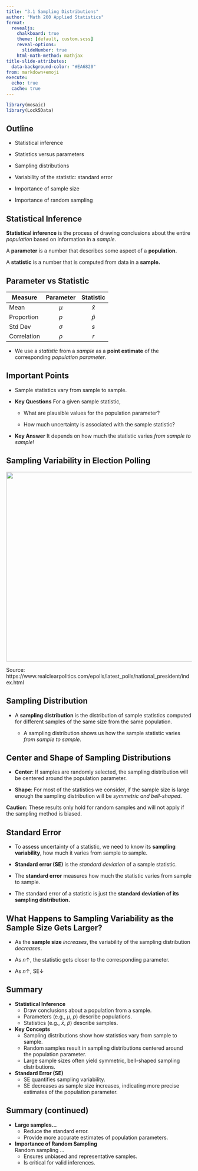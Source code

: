 ```yaml
---
title: "3.1 Sampling Distributions"
author: "Math 260 Applied Statistics"
format:
  revealjs:
    chalkboard: true
    theme: [default, custom.scss]
    reveal-options:
      slideNumber: true
    html-math-method: mathjax
title-slide-attributes:
  data-background-color: "#EA6820"
from: markdown+emoji
execute:
  echo: true
  cache: true
---
```


```r
library(mosaic)
library(Lock5Data)
```

## Outline

-   Statistical inference

-   Statistics versus parameters

-   Sampling distributions

-   Variability of the statistic: standard error

-   Importance of sample size

-   Importance of random sampling

## Statistical Inference

**Statistical inference** is the process of drawing conclusions about the entire *population* based on information in a *sample*.

A **parameter** is a number that describes some aspect of a **population.**

A **statistic** is a number that is computed from data in a **sample.**

## Parameter vs Statistic

| Measure     | **Parameter** | **Statistic** |
|-------------|:-------------:|:-------------:|
| Mean        |     $\mu$     |   $\bar x$    |
| Proportion  |      $p$      |   $\hat p$    |
| Std Dev     |   $\sigma$    |      $s$      |
| Correlation |    $\rho$     |      $r$      |

-   We use a *statistic* from a *sample* as a **point estimate** of the corresponding *population parameter*.

## Important Points

-   Sample statistics vary from sample to sample.

-   **Key Questions** For a given sample statistic,

    -   What are plausible values for the population parameter?

    -   How much uncertainty is associated with the sample statistic?

-   **Key Answer** It depends on how much the statistic varies *from sample to sample*!

## Sampling Variability in Election Polling

![](images/clipboard-237047201.png){width="513"}

::: aside
Source: https://www.realclearpolitics.com/epolls/latest_polls/national_president/index.html
:::

## Sampling Distribution

-   A **sampling distribution** is the distribution of sample statistics computed for different samples of the same size from the same population.

    -   A sampling distribution shows us how the sample statistic varies *from sample to sample*.

## Center and Shape of Sampling Distributions

-   **Center**: If samples are randomly selected, the sampling distribution will be centered around the population parameter.

-   **Shape**: For most of the statistics we consider, if the sample size is large enough the sampling distribution will be *symmetric and bell-shaped*.

**Caution**: These results only hold for random samples and will not apply if the sampling method is biased.

## Standard Error

-   To assess uncertainty of a statistic, we need to know its **sampling variability**, how much it varies from sample to sample.

-   **Standard error (SE)** is the *standard deviation* of a sample statistic.

-   The **standard error** measures how much the statistic varies from sample to sample.

-   The standard error of a statistic is just the **standard deviation of its sampling distribution.**

## What Happens to Sampling Variability as the Sample Size Gets Larger?

-   As the **sample size** *increases*, the variability of the sampling distribution *decreases*.

-   As $n\uparrow$, the statistic gets closer to the corresponding parameter.

-   As $n\uparrow$, $\text{SE}\downarrow$

## Summary {.smaller}

-   **Statistical Inference**
    -   Draw conclusions about a population from a sample.
    -   Parameters (e.g., $\mu$, $p$) describe populations.
    -   Statistics (e.g., $\bar{x}$, $\hat p$) describe samples.
-   **Key Concepts**
    -   Sampling distributions show how statistics vary from sample to sample.
    -   Random samples result in sampling distributions centered around the population parameter.
    -   Large sample sizes often yield symmetric, bell-shaped sampling distributions.
-   **Standard Error (SE)**
    -   SE quantifies sampling variability.
    -   SE decreases as sample size increases, indicating more precise estimates of the population parameter.

## Summary (continued) {.smaller}

-   **Large samples...**
    -   Reduce the standard error.
    -   Provide more accurate estimates of population parameters.
-   **Importance of Random Sampling**\
    Random sampling ...
    -   Ensures unbiased and representative samples.
    -   Is critical for valid inferences.
